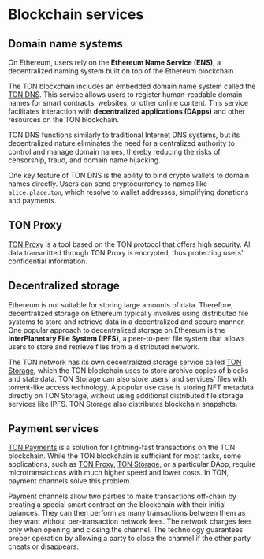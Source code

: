 
# Blockchain services

## Domain name systems

On Ethereum, users rely on the **Ethereum Name Service (ENS)**, a decentralized naming system built on top of the Ethereum blockchain.

The TON blockchain includes an embedded domain name system called the [TON DNS](/v3/guidelines/web3/ton-dns/dns). This service allows users to register human-readable domain names for smart contracts, websites, or other online content. This service facilitates interaction with **decentralized applications (DApps)** and other resources on the TON blockchain.

TON DNS functions similarly to traditional Internet DNS systems, but its decentralized nature eliminates the need for a centralized authority to control and manage domain names, thereby reducing the risks of censorship, fraud, and domain name hijacking.

One key feature of TON DNS is the ability to bind crypto wallets to domain names directly. Users can send cryptocurrency to names like `alice.place.ton`, which resolve to wallet addresses, simplifying donations and payments.

## TON Proxy

[TON Proxy](/v3/guidelines/web3/ton-proxy-sites/connect-with-ton-proxy) is a tool based on the TON protocol that offers high security. All data transmitted through TON Proxy is encrypted, thus protecting users' confidential information.

## Decentralized storage

Ethereum is not suitable for storing large amounts of data. Therefore, decentralized storage on Ethereum typically involves using distributed file systems to store and retrieve data in a decentralized and secure manner. One popular approach to decentralized storage on Ethereum is the **InterPlanetary File System (IPFS)**, a peer-to-peer file system that allows users to store and retrieve files from a distributed network.

The TON network has its own decentralized storage service called [TON Storage](/v3/guidelines/web3/ton-storage/storage-daemon), which the TON blockchain uses to store archive copies of blocks and state data. TON Storage can also store users’ and services’ files with torrent-like access technology. A popular use case is storing NFT metadata directly on TON Storage, without using additional distributed file storage services like IPFS. TON Storage also distributes blockchain snapshots.

## Payment services

[TON Payments](/v3/documentation/dapps/defi/ton-payments) is a solution for lightning-fast transactions on the TON blockchain. While the TON blockchain is sufficient for most tasks, some applications, such as [TON Proxy](/v3/guidelines/web3/ton-proxy-sites/connect-with-ton-proxy), [TON Storage](/v3/guidelines/web3/ton-storage/storage-daemon), or a particular DApp, require microtransactions with much higher speed and lower costs. In TON, payment channels solve this problem.

Payment channels allow two parties to make transactions off-chain by creating a special smart contract on the blockchain with their initial balances. They can then perform as many transactions between them as they want without per-transaction network fees. The network charges fees only when opening and closing the channel. The technology guarantees proper operation by allowing a party to close the channel if the other party cheats or disappears.


<Feedback />
